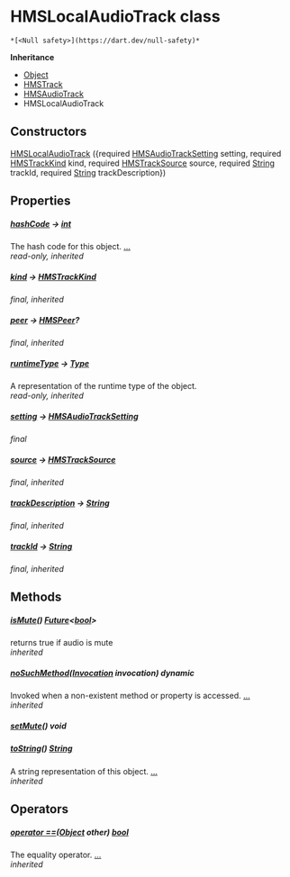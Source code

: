 # HMSLocalAudioTrack class

    *[<Null safety>](https://dart.dev/null-safety)*

**Inheritance**

- [Object](https://api.flutter.dev/flutter/dart-core/Object-class.html)
- [HMSTrack](../hmssdk_flutter/HMSTrack-class)
- [HMSAudioTrack](../hmssdk_flutter/HMSAudioTrack-class)
- HMSLocalAudioTrack

## Constructors

[HMSLocalAudioTrack](../hmssdk_flutter/HMSLocalAudioTrack/HMSLocalAudioTrack) ({required [HMSAudioTrackSetting](../hmssdk_flutter/HMSAudioTrackSetting-class) setting, required [HMSTrackKind](../hmssdk_flutter/HMSTrackKind-class) kind, required [HMSTrackSource](../hmssdk_flutter/HMSTrackSource-class) source, required [String](https://api.flutter.dev/flutter/dart-core/String-class.html) trackId, required [String](https://api.flutter.dev/flutter/dart-core/String-class.html) trackDescription})

## Properties

##### [hashCode](../hmssdk_flutter/HMSTrack/hashCode) &#8594; [int](https://api.flutter.dev/flutter/dart-core/int-class.html)

The hash code for this object. [...](../hmssdk_flutter/HMSTrack/hashCode)  
_read-only, inherited_

##### [kind](../hmssdk_flutter/HMSTrack/kind) &#8594; [HMSTrackKind](../hmssdk_flutter/HMSTrackKind-class)

_final, inherited_

##### [peer](../hmssdk_flutter/HMSTrack/peer) &#8594; [HMSPeer](../hmssdk_flutter/HMSPeer-class)?

_final, inherited_

##### [runtimeType](https://api.flutter.dev/flutter/dart-core/Object/runtimeType.html) &#8594; [Type](https://api.flutter.dev/flutter/dart-core/Type-class.html)

A representation of the runtime type of the object.  
_read-only, inherited_

##### [setting](../hmssdk_flutter/HMSLocalAudioTrack/setting) &#8594; [HMSAudioTrackSetting](../hmssdk_flutter/HMSAudioTrackSetting-class)

_final_

##### [source](../hmssdk_flutter/HMSTrack/source) &#8594; [HMSTrackSource](../hmssdk_flutter/HMSTrackSource-class)

_final, inherited_

##### [trackDescription](../hmssdk_flutter/HMSTrack/trackDescription) &#8594; [String](https://api.flutter.dev/flutter/dart-core/String-class.html)

_final, inherited_

##### [trackId](../hmssdk_flutter/HMSTrack/trackId) &#8594; [String](https://api.flutter.dev/flutter/dart-core/String-class.html)

_final, inherited_

## Methods

##### [isMute](../hmssdk_flutter/HMSAudioTrack/isMute)() [Future](https://api.flutter.dev/flutter/dart-async/Future-class.html)&lt;[bool](https://api.flutter.dev/flutter/dart-core/bool-class.html)>

returns true if audio is mute  
_inherited_

##### [noSuchMethod](https://api.flutter.dev/flutter/dart-core/Object/noSuchMethod.html)([Invocation](https://api.flutter.dev/flutter/dart-core/Invocation-class.html) invocation) dynamic

Invoked when a non-existent method or property is accessed. [...](https://api.flutter.dev/flutter/dart-core/Object/noSuchMethod.html)  
_inherited_

##### [setMute](../hmssdk_flutter/HMSLocalAudioTrack/setMute)() void

##### [toString](../hmssdk_flutter/HMSTrack/toString)() [String](https://api.flutter.dev/flutter/dart-core/String-class.html)

A string representation of this object. [...](../hmssdk_flutter/HMSTrack/toString)  
_inherited_

## Operators

##### [operator ==](../hmssdk_flutter/HMSTrack/operator_equals)([Object](https://api.flutter.dev/flutter/dart-core/Object-class.html) other) [bool](https://api.flutter.dev/flutter/dart-core/bool-class.html)

The equality operator. [...](../hmssdk_flutter/HMSTrack/operator_equals)  
_inherited_
